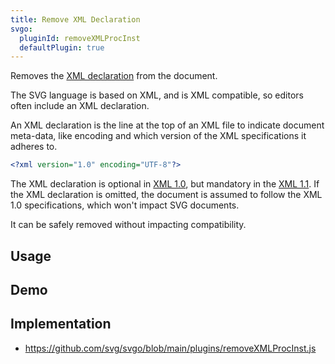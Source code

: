 ```yaml
---
title: Remove XML Declaration
svgo:
  pluginId: removeXMLProcInst
  defaultPlugin: true
---
```


Removes the [XML declaration](https://developer.mozilla.org/docs/Web/XML/XML_introduction#xml_declaration) from the document.

The SVG language is based on XML, and is XML compatible, so editors often include an XML declaration.

An XML declaration is the line at the top of an XML file to indicate document meta-data, like encoding and which version of the XML specifications it adheres to.

```xml
<?xml version="1.0" encoding="UTF-8"?>
```

The XML declaration is optional in [XML 1.0](https://www.w3.org/TR/REC-xml/#sec-prolog-dtd), but mandatory in the [XML 1.1](https://www.w3.org/TR/2006/REC-xml11-20060816/#sec-prolog-dtd). If the XML declaration is omitted, the document is assumed to follow the XML 1.0 specifications, which won't impact SVG documents.

It can be safely removed without impacting compatibility.

## Usage

<PluginUsage/>

## Demo

<PluginDemo/>

## Implementation

* https://github.com/svg/svgo/blob/main/plugins/removeXMLProcInst.js
